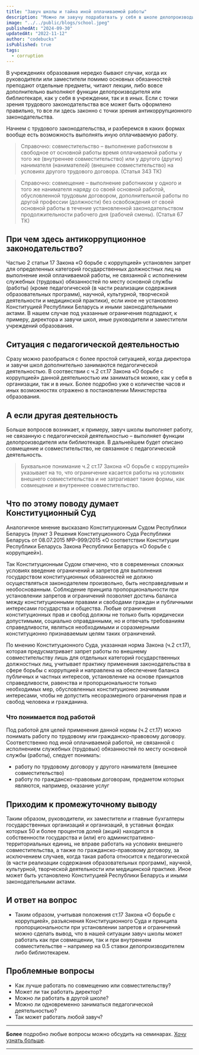 ```yaml
---
title: "Завуч школы и тайна иной оплачиваемой работы"
description: "Можно ли завучу подрабатвать у себя в школе делопроизводителем или библиотекарем, если никто не приходит на указанные должности. И швец, и жнец, и на игре дудец"
image: "../../public/blogs/school.jpeg"
publishedAt: "2024-09-30"
updatedAt: "2022-11-12"
author: "codebucks"
isPublished: true
tags:
  - corruption
---
```


В учреждениях образования нередко бывают случаи, когда их руководители или заместители помимо основных обязанностей преподают отдельные предметы, читают лекции, либо вовсе дополнительно выполняют функции делопроизводителя или библиотекаря, как у себя в учреждении, так и в иных. Если с точки зрения трудового законодательства все может быть оформлено правильно, то все ли здесь законно с точки зрения антикоррупционного законодательства.

Начнем с трудового законодательства, и разберемся в каких формах вообще есть возможность выполнять иную оплачиваемую работу.

> Справочно: совместительство – выполнение работником в свободное от основной работы время оплачиваемой работы у того же (внутреннее совместительство) или у другого (других) нанимателя (нанимателей) (внешнее совместительство) на условиях другого трудового договора. (Статья 343 ТК)

> Справочно: совмещение – выполнение работником у одного и того же нанимателя наряду со своей основной работой, обусловленной трудовым договором, дополнительной работы по другой профессии (должности) без освобождения от своей основной работы в течение установленной законодательством продолжительности рабочего дня (рабочей смены). (Статья 67 ТК)

## При чем здесь антикоррупционное законодательство?

Частью 2 статьи 17 Закона «О борьбе с коррупцией» установлен запрет для определенных категорий государственных должностных лиц на выполнение иной оплачиваемой работы, не связанной с исполнением служебных (трудовых) обязанностей по месту основной службы (работы) (кроме педагогической (в части реализации содержания образовательных программ), научной, культурной, творческой деятельности и медицинской практики), если иное не установлено Конституцией Республики Беларусь и иными законодательными актами.
В нашем случае под указанные ограничения подпадают, к примеру, директора и завучи школ, иные руководители и заместители учреждений образования.

## Ситуация с педагогической деятельностью

Сразу можно разобраться с более простой ситуацией, когда директора и завучи школ дополнительно занимаются педагогической деятельностью. В соотвествии с ч.2 ст.17 Закона «О борьбе с коррупцией» данной деятельностью им заниматься можно, как у себя в организации, так и в иных. Более подробно уже о количестве часов и иных возможностях отражено в постановлении Министерства образования.

## А если другая деятельность

Больше вопросов возникает, к примеру, завуч школы выполняет работу, не связанную с педагогической деятельностью – выполняет функции делопроизводителя или библиотекаря. В дальнейшем будет описано совмещение и совместительство, не связанное с педагогической деятельность.

> Буквальное понимание ч.2 ст.17 Закона «О борьбе с коррупцией» указывает на то, что ограничение касается работы на условиях внешнего совместительства и не затрагивает такие формы, как совмещение и внутреннее совместительство.

## Что по этому поводу думает Конституционный Суд

Аналогичное мнение высказано Конституционным Судом Республики Беларусь (пункт 3 Решения Конституционного Суда Республики Беларусь от 08.07.2015 №Р-999/2015 «О соответствии Конституции Республики Беларусь Закона Республики Беларусь «О борьбе с коррупцией»).

Так Конституционным Судом отмечено, что в современных сложных условиях введение ограничений и запретов для выполнения государством конституционных обязанностей не должно осуществляться законодателем произвольно, быть несправедливым и необоснованным. Соблюдение принципа пропорциональности при установлении запретов и ограничений позволяет достичь баланса между конституционными правами и свободами граждан и публичными интересами государства и общества. Любые ограничения конституционных прав и свобод должны не только быть юридически допустимыми, социально оправданными, но и отвечать требованиям справедливости, являться необходимыми и соразмерными конституционно признаваемым целям таких ограничений.

По мнению Конституционного Суда, указанная норма Закона (ч.2 ст.17), которая предусматривает запрет работы по внешнему совместительству лишь для отдельных категорий государственных должностных лиц, учитывает практику применения законодательства в сфере борьбы с коррупцией и направлена на обеспечение баланса публичных и частных интересов, установление на основе принципов справедливости, равенства и пропорциональности только необходимых мер, обусловленных конституционно значимыми интересами, чтобы не допустить несоразмерного ограничения прав и свобод человека и гражданина.

### Что понимается под работой

Под работой для целей применения данной нормы (ч.2 ст.17) можно понимать работу по трудовому или гражданско-правовому договору. Соответственно под иной оплачиваемой работой, не связанной с исполнением служебных (трудовых) обязанностей по месту основной службы (работы), следует понимать:

- работу по трудовому договору у другого нанимателя (внешнее совместительство)
- работу по гражданско-правовым договорам, предметом которых являются, например, оказание услуг

## Приходим к промежуточному выводу

Таким образом, руководители, их заместители и главные бухгалтеры государственных организаций и организаций, в уставных фондах которых 50 и более процентов долей (акций) находится в собственности государства и (или) его административно-территориальных единиц, не вправе работать на условиях внешнего совместительства, а также по гражданско-правовому договору, за исключением случаев, когда такая работа относится к педагогической (в части реализации содержания образовательных программ), научной, культурной, творческой деятельности или медицинской практике. Иное может быть установлено Конституцией Республики Беларусь и иными законодательными актами.

## И ответ на вопрос

- Таким образом, учитывая положения ст.17 Закона «О борьбе с коррупцией», разъяснения Конституционного Суда и принципа пропорциональности при установлении запретов и ограничений можно сделать вывод, что в нашей ситуации завуч школы может работать как при совмещении, так и при внутреннем совместительстве – например на 0.5 ставки делопроизводителем либо библиотекарем.

## Проблемные вопросы

- Как лучше работать по совмещению или совместительству?
- Может ли так работать директор?
- Можно ли работать в другой школе?
- Можно ли одновременно заниматься педагогической деятельностью?
- Так может работать любой завуч?

---

**Более** подробно любые вопросы можно обсудить на семинарах. [Хочу узнать больше](../contact).

---
